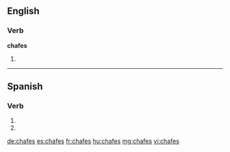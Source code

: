 ==English==

===Verb===
'''chafes'''

# {{en-third-person singular of|chafe}}

----

==Spanish==

===Verb===
{{es-verb-form|chafar}}

# {{es-verb form of|ending=ar|mood=imperative|sense=negative|pers=2|formal=no|number=singular|chafar}}
# {{es-verb form of|ending=ar|mood=subjunctive|tense=present|pers=2|formal=no|number=singular|chafar}}

[[de:chafes]]
[[es:chafes]]
[[fr:chafes]]
[[hu:chafes]]
[[mg:chafes]]
[[vi:chafes]]